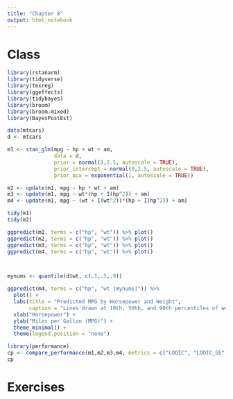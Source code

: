 ```yaml
---
title: "Chapter 8"
output: html_notebook
---
```


# Class

```r
library(rstanarm)
library(tidyverse)
library(texreg)
library(ggeffects)
library(tidybayes)
library(broom)
library(broom.mixed)
library(BayesPostEst)

data(mtcars)
d <- mtcars

```

```r
m1 <- stan_glm(mpg ~ hp + wt + am,
               data = d,
               prior = normal(0,2.5, autoscale = TRUE),
               prior_intercept = normal(0,2.5, autoscale = TRUE),
               prior_aux = exponential(1, autoscale = TRUE))

m2 <- update(m1, mpg ~ hp * wt + am)
m3 <- update(m1, mpg ~ wt*(hp + I(hp^2)) + am)
m4 <- update(m1, mpg ~ (wt + I(wt^2))*(hp + I(hp^2)) + am)


```

```r
tidy(m1)
tidy(m2)

```

```r
ggpredict(m1, terms = c("hp", "wt")) %>% plot()
ggpredict(m2, terms = c("hp", "wt")) %>% plot()
ggpredict(m3, terms = c("hp", "wt")) %>% plot()
ggpredict(m4, terms = c("hp", "wt")) %>% plot()



mynums <- quantile(d$wt, c(.1,.5,.9))

ggpredict(m4, terms = c("hp", "wt [mynums]")) %>% 
  plot() +
  labs(title = "Predicted MPG by Horsepower and Weight",
       caption = "Lines drawn at 10th, 50th, and 90th percentiles of weight") +
  xlab("Horsepower") +
  ylab("Miles per Gallon (MPG)") +
  theme_minimal() +
  theme(legend.position = "none")

```

```r
library(performance)
cp <- compare_performance(m1,m2,m3,m4, metrics = c("LOOIC", "LOOIC_SE"))
cp


```



# Exercises

